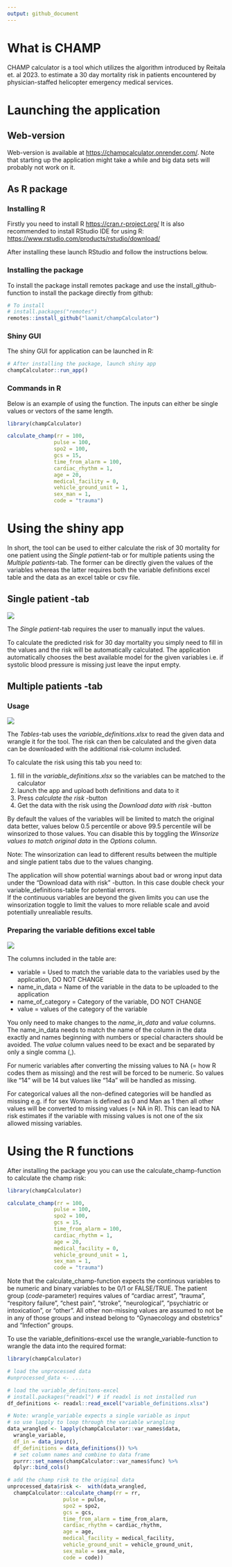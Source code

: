 ```yaml
---
output: github_document
---
```


# What is CHAMP

CHAMP calculator is a tool which utilizes the algorithm introduced by 
Reitala et. al 2023. to estimate a 30 day mortality risk in patients 
encountered by physician-staffed helicopter emergency medical services.


# Launching the application

## Web-version

Web-version is available at [https://champcalculator.onrender.com/](https://champcalculator.onrender.com/). Note that starting up the application might take a while and big data sets will probably not work on it.

## As R package

### Installing R

Firstly you need to install R [https://cran.r-project.org/](https://cran.r-project.org/)
It is also recommended to install RStudio IDE for using R: 
[https://www.rstudio.com/products/rstudio/download/](https://www.rstudio.com/products/rstudio/download/)

After installing these launch RStudio and follow the instructions below.

### Installing the package

To install the package install remotes package and use the install_github-function
to install the package directly from github:

```r
# To install
# install.packages("remotes")
remotes::install_github("laamit/champCalculator")
```

### Shiny GUI

The shiny GUI for application can be launched in R:

```r
# After installing the package, launch shiny app
champCalculator::run_app()
```

### Commands in R


Below is an example of using the function. The inputs can either be single 
values or vectors of the same length.

```r
library(champCalculator)

calculate_champ(rr = 100,
               pulse = 100,
               spo2 = 100,
               gcs = 15,
               time_from_alarm = 100,
               cardiac_rhythm = 1,
               age = 20,
               medical_facility = 0,
               vehicle_ground_unit = 1,
               sex_man = 1,
               code = "trauma")
```

# Using the shiny app

In short, the tool can be used to either calculate the risk of 30 mortality for 
one patient using the *Single patient*-tab or for multiple patients using the 
*Multiple patients*-tab. The former can be directly given the values of the variables 
whereas the latter requires both the variable definitions excel table and the data
as an excel table or csv file.


## Single patient -tab

![](vignettes/champ_single.png)

The *Single patient*-tab requires the user to manually input the values.

To calculate the predicted risk for 30 day mortality you simply need to fill in 
the values and the risk will be automatically calculated.
The application automatically chooses the best available model for the given 
variables i.e. if systolic blood pressure is missing just leave the input empty.


## Multiple patients -tab

### Usage

![](vignettes/champ_multiple.png)

The *Tables*-tab uses the *variable_definitions.xlsx* to read the given data and
wrangle it for the tool. The risk can then be calculated and the given data can 
be downloaded with the additional risk-column included.

To calculate the risk using this tab you need to:

1. fill in the *variable_definitions.xlsx* so the variables can be matched to the calculator
2. launch the app and upload both definitions and data to it
3. Press *calculate the risk* -button
4. Get the data with the risk using the *Download data with risk* -button

By default the values of the variables will be limited to match the original data better, 
values below 0.5 percentile or above 99.5 percentile will be winsorized to those 
values. You can disable this by toggling the *Winsorize values to match original data* 
in the *Options* column.

Note: The winsorization can lead to different results between the multiple and single 
patient tabs due to the values changing.

The application will show potential warnings about bad or wrong input data under the
"Download data with risk" -button. In this case double check your variable_definitions-table 
for potential errors.   
If the continuous variables are beyond the given limits you can use the 
winsorization toggle to limit the values to more reliable scale and avoid 
potentially unrealiable results.


### Preparing the variable defitions excel table

![](vignettes/champ_variable_definitions.png)

The columns included in the table are:

* variable = Used to match the variable data to the variables used by the application, DO NOT CHANGE
* name_in_data = Name of the variable in the data to be uploaded to the application
* name_of_category = Category of the variable, DO NOT CHANGE
* value = values of the category of the variable

You only need to make changes to the *name_in_data* and *value* columns. The 
name_in_data needs to match the name of the column in the data exactly and names 
beginning with numbers or special characters should be avoided.
The *value* column values need to be exact and be separated by only a single 
comma (,). 

For numeric variables after converting the missing values to NA (= how R codes 
them as missing) and the rest will be forced to be numeric. So values like "14" 
will be 14 but values like "14a" will be handled as missing.

For categorical values all the non-defined categories will be handled as missing
e.g. if for sex Woman is defined as 0 and Man as 1 then all other values will be 
converted to missing values (= NA in R). This can lead to NA risk estimates if 
the variable with missing values is not one of the six allowed missing variables.



# Using the R functions

After installing the package you you can use the calculate_champ-function to
calculate the champ risk:

```r
library(champCalculator)

calculate_champ(rr = 100,
               pulse = 100,
               spo2 = 100,
               gcs = 15,
               time_from_alarm = 100,
               cardiac_rhythm = 1,
               age = 20,
               medical_facility = 0,
               vehicle_ground_unit = 1,
               sex_man = 1,
               code = "trauma")
```

Note that the calculate_champ-function expects the continous variables to be 
numeric and binary variables to be 0/1 or FALSE/TRUE. 
The patient group (*code*-parameter) requires values of "cardiac arrest", 
"trauma", "respitory failure", "chest pain", "stroke", 
"neurological", "psychiatric or intoxication", or "other". All other non-missing 
values are assumed to not be in any of those groups and instead belong to 
"Gynaecology and obstetrics" and "Infection" groups.


To use the variable_definitions-excel use the wrangle_variable-function to
wrangle the data into the required format:

```r
library(champCalculator)

# load the unprocessed data
#unprocessed_data <- ....

# load the variable_definitons-excel
# install.packages("readxl") # if readxl is not installed run 
df_definitions <- readxl::read_excel("variable_definitions.xlsx")

# Note: wrangle_variable expects a single variable as input
# so use lapply to loop through the variable wrangling
data_wrangled <- lapply(champCalculator::var_names$data, 
  wrangle_variable,
  df_in = data_input(), 
  df_definitions = data_definitions()) %>%
  # set column names and combine to data frame
  purrr::set_names(champCalculator::var_names$func) %>%
  dplyr::bind_cols()

# add the champ risk to the original data
unprocessed_data$risk <-  with(data_wrangled, 
  champCalculator::calculate_champ(rr = rr,
                  pulse = pulse,
                  spo2 = spo2,
                  gcs = gcs,
                  time_from_alarm = time_from_alarm,
                  cardiac_rhythm = cardiac_rhythm,
                  age = age,
                  medical_facility = medical_facility,
                  vehicle_ground_unit = vehicle_ground_unit,
                  sex_male = sex_male,
                  code = code))  
```


